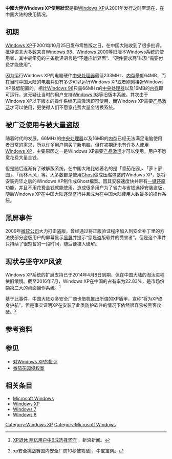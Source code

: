 {{TA
|G1=IT
|G2=Windows
}}
{{refimprove|time=2014-07-05T13:16:07+00:00}}
{{Windows XP}}
'''中國大陸Windows XP使用狀況'''是指[[Windows_XP|Windows XP]]从2001年发行之时至现在，在中国大陆的使用情况。

==初期==
[[Windows_XP|Windows XP]]于2001年10月25日发布零售版之日，在中国大陆收到了很多批评。批评语言大多数来自[[Windows_98|Windows 98]]、[[Windows_2000|Windows 2000]]等旧版本Windows系统的使用者，其中最常见的三条批评语言是“不适应新界面”、“硬件要求高”以及“需要付费才能使用”。

因为运行Windows XP的电脑硬件[[中央处理器|中央处理器]]最低233MHz、[[内存|内存]]最低64MB，而在当时中国大陆的电脑并没有多少可以运行Windows XP或者刚刚接近Windows XP最低配置的。相比[[Windows_98|Windows 98]]只需66MHz的[[中央处理器|中央处理器]]以及16MB的[[内存|内存]]即可运行，这无疑让当时的用户支持[[Windows_98|Windows 98]]等旧版本系统。其次由于Windows XP以下版本的操作系统无需激活即可使用，而Windows XP需要[[产品激活|产品激活]]才可以使用，更使得人们不愿意花费大量金钱换系统。
==被广泛使用与被大量盗版==
随着时代的发展，66MHz的[[中央处理器|中央处理器]]以及16MB的[[内存|内存]]已经无法满足电脑使用者日常的需求，所以许多用户购买了新电脑，但在初期还未有许多人使用[[Windows_XP|Windows XP]]，主要原因之一是Windows XP需要[[产品激活|产品激活]]才可以使用，用户不愿意花费大量金钱。

但是随后逐渐有了破解版系统，在中国大陆比较著名的是「番茄花园」、「萝卜家园」、「雨林木风」等。大多数都是使用[[諾頓魅影系統|Ghost]]做成压缩包裝的Windows XP，是将安装完毕之后的Windows XP制作成Ghost檔案。因其安装速度快并带有[[一键还原|一键还原]]功能，并且不用花费金钱就能使用，造成很多用户为了省力与省钱选择安装盗版，随后Windows XP在中国大陆逐渐盛行并且成为在中国大陆使用人数最多的操作系统。

==黑屏事件==
{{Main|Windows正版增值计划}}

2009年[[微软公司|微软公司]]大力打击盗版，曾经通过将正版验证程序加入到安全补丁里的方法使部分盗版用户的屏幕显示[[黑屏|黑屏]]并提示“您是盗版软件的受害者”。但是这个事件只持续了很短暂的一段时间，随后便被人破解。

==现状与坚守XP风波==
Windows XP系统的扩展支持已于2014年4月8日到期，但在中国大陆的淘汰进程依旧缓慢。截至2016年7月，Windows XP在中国的占有率为22.83%，是市场份额第二大的桌面操作系统。<ref>[http://news.sina.com.cn/o/2014-04-09/044929890835.shtml XP退休 两亿用户中6成选择坚守] {{Wayback|url=http://news.sina.com.cn/o/2014-04-09/044929890835.shtml |date=20140523225319 }}，新浪新闻。</ref>

基于此事件，中国大陆众多安全厂商也借机推出所谓的XP盾甲，宣称“将为XP终身护航”，但是事实证明XP在安装了此类防护软件的情况下依然很容易被黑客攻破。<ref>{{cite web |url=http://www.niubb.net/a/2015/03-26/173783.html |title=存档副本 |accessdate=2015-05-03 |deadurl=yes |archiveurl=https://web.archive.org/web/20151223154949/http://www.niubb.net/a/2015/03-26/173783.html |archivedate=2015-12-23 }} xp安全挑战赛国内安全厂商10秒被攻破]，牛宝宝网。</ref>

==参考资料==
{{reflist}}

==参见==
*[[对Windows_XP的批评|对Windows XP的批评]]
*[[番茄花园侵权案|番茄花园侵权案]]

==相关条目==
*[[Microsoft_Windows|Microsoft Windows]]
*[[Windows_XP|Windows XP]]
*[[Windows_7|Windows 7]]
*[[Windows_8|Windows 8]]

[[Category:Windows_XP|Category:Windows XP]]
[[Category:Microsoft_Windows|Category:Microsoft Windows]]